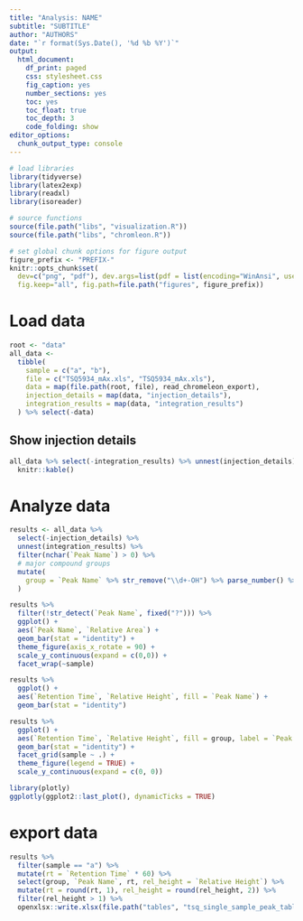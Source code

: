 ```yaml
---
title: "Analysis: NAME"
subtitle: "SUBTITLE"
author: "AUTHORS"
date: "`r format(Sys.Date(), '%d %b %Y')`"
output:
  html_document: 
    df_print: paged
    css: stylesheet.css
    fig_caption: yes
    number_sections: yes
    toc: yes
    toc_float: true
    toc_depth: 3
    code_folding: show
editor_options:
  chunk_output_type: console
---
```


```r
# load libraries
library(tidyverse) 
library(latex2exp)
library(readxl)
library(isoreader)

# source functions
source(file.path("libs", "visualization.R"))
source(file.path("libs", "chromleon.R"))

# set global chunk options for figure output
figure_prefix <- "PREFIX-"
knitr::opts_chunk$set(
  dev=c("png", "pdf"), dev.args=list(pdf = list(encoding="WinAnsi", useDingbats=FALSE)),
  fig.keep="all", fig.path=file.path("figures", figure_prefix))
```

# Load data

```r
root <- "data"
all_data <-
  tibble(
    sample = c("a", "b"),
    file = c("TSQ5934_mAx.xls", "TSQ5934_mAx.xls"),
    data = map(file.path(root, file), read_chromeleon_export),
    injection_details = map(data, "injection_details"),
    integration_results = map(data, "integration_results")
  ) %>% select(-data)
```

## Show injection details

```r
all_data %>% select(-integration_results) %>% unnest(injection_details) %>% 
  knitr::kable()
```

# Analyze data

```r
results <- all_data %>% 
  select(-injection_details) %>% 
  unnest(integration_results) %>% 
  filter(nchar(`Peak Name`) > 0) %>% 
  # major compound groups
  mutate(
    group = `Peak Name` %>% str_remove("\\d+-OH") %>% parse_number() %>% abs() %>% {paste0("C", .)} %>% factor()
  ) 

results %>% 
  filter(!str_detect(`Peak Name`, fixed("?"))) %>% 
  ggplot() +
  aes(`Peak Name`, `Relative Area`) +
  geom_bar(stat = "identity") +
  theme_figure(axis_x_rotate = 90) +
  scale_y_continuous(expand = c(0,0)) +
  facet_wrap(~sample)
```

```r
results %>% 
  ggplot() +
  aes(`Retention Time`, `Relative Height`, fill = `Peak Name`) +
  geom_bar(stat = "identity")
```


```r
results %>% 
  ggplot() +
  aes(`Retention Time`, `Relative Height`, fill = group, label = `Peak Name`) +
  geom_bar(stat = "identity") +
  facet_grid(sample ~ .) +
  theme_figure(legend = TRUE) +
  scale_y_continuous(expand = c(0, 0))
```

```r
library(plotly)
ggplotly(ggplot2::last_plot(), dynamicTicks = TRUE)
```

# export data

```r
results %>% 
  filter(sample == "a") %>% 
  mutate(rt = `Retention Time` * 60) %>% 
  select(group, `Peak Name`, rt, rel_height = `Relative Height`) %>% 
  mutate(rt = round(rt, 1), rel_height = round(rel_height, 2)) %>%
  filter(rel_height > 1) %>% 
  openxlsx::write.xlsx(file.path("tables", "tsq_single_sample_peak_table.xlsx"))
```

